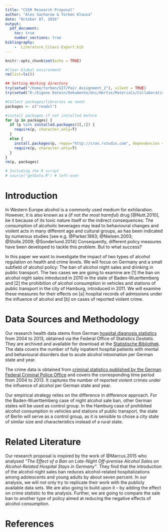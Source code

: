 ```yaml
---
title: "CSSR Research Proposal"
author: "Alex Sacharow & Torben Klausa"
date: "October 07, 2016"
output: 
  pdf_document:
    toc: true
    number_sections: true
bibliography:
    -  Literature_Citavi-Export.bib
---
```


```r
knitr::opts_chunk$set(echo = TRUE)

#Clear Global environment
rm(list=ls())

## Setting Working directory
try(setwd("/home/torben/GIT/Pair_Assignment_2"), silent = TRUE)
try(setwd("D:/Eigene Datein/Dokumente/Uni/Hertie/Materials/Collaborative Social Science Data Analysis/CSSR_Project"), silent = TRUE)

#Collect packages/libraries we need:
packages <- c("readxl")

#install packages if not installed before
for (p in packages) {
  if (p %in% installed.packages()[,1]) {
    require(p, character.only=T)
  }
  else {
    install.packages(p, repos="http://cran.rstudio.com", dependencies = TRUE)
    require(p, character.only=T)
  }
}
rm(p, packages)

# Including the R script
# source("getData.R") # left-over
```

<!--
**************************
***** REQUIRED WORK: *****
**************************
1. We should clean up the readme files. Do we really need one per folder?

What is our data?
-- Alcohol intoxication - GBE-Bund

What are we controlling for?
+- population density - Destatis: "Bevölkerungsdichte: Bundesländer, Stichtag"
-- unemployment rate - Destatis: "Arbeitslose, Arbeitslosenquoten, Gemeldete Arbeitsstellen: Bundesländer, Jahre"
-- youth unemployment - Regionaldatenbank?
+- state gdp - Destatus: "VGR der Länder - Bruttoinlandsprodukt"
-->



# Introduction

<!--
What, Why, How, Basic question, Basic answer
!!!TORBEN TAKES CARE!!!
-->

In Western Europe alcohol is a commonly used medium for exhilaration. However, it is also known as a (if not *the most harmful*) drug [@Nutt.2010], be it because of its toxic nature itself or the indirect consequences: The consumption of alcoholic beverages may lead to behavioural changes and violent acts in many different age and cultural groups, as has been indicated by numerous studies [see e.g. @Parker.1993; @Nielsen.2003; @Stolle.2009; @Sonderlund.2014] Consequently, different policy measures have been developed to tackle this problem. But to what success?

In this paper we want to investigate the impact of two types of alcohol regulation on health and crime levels. We will focus on Germany and a small subfield of alcohol policy: The ban of alcohol night sales and drinking in public transport. The two cases we are going to examine are [1] the ban on alcohol night sales introduced in 2010 in the state of Baden-Wuerttemberg and [2] the prohibition of alcohol consumption in vehicles and stations of public transport in the city of Hamburg, introduced in 2011. We will examine these measures for their effects on [a] hospital records of admissions under the influence of alcohol and [b] on cases of reported violent crime.

# Data Sources and Methodology

<!--
!!!ALEX TAKES CARE!!!
-->

Our research health data stems from German [hospital diagnosis statistics](https://www.destatis.de/DE/Publikationen/Thematisch/Gesundheit/Krankenhaeuser/DiagnosedatenKrankenhaus.html) from 2004 to 2013, obtained via the Federal Office of Statistics *Destatis*. They are archived and available for download at the [Statistische Bibliothek](https://www.destatis.de/GPStatistik/receive/DESerie_serie_00000950?list=all). The data covers the number of fully inpatient hospital patients with mental and behavioural disorders due to acute alcohol intoxination per German state and year. 

The crime data is obtained from [criminal statistics published by the German Federal Criminal Police Office](https://www.bka.de/DE/AktuelleInformationen/StatistikenLagebilder/PolizeilicheKriminalstatistik/pks_node.html;jsessionid=5DFB83E1B040E5C0CCF7F9DF99203DA1.live0612) and covers the corresponding time period from 2004 to 2013. It captures the number of reported violent crimes under the influence of alcohol per German state and year.

Our empirical strategy relies on the difference in difference approach. For the Baden-Wuerttemberg case of night alcohol sale ban, other German states will be used as control group. In the Hamburg case of prohibited alcohol consumption in vehicles and stations of public transport, the state of Berlin will serve as a control group, as it is sensible to chose a city state of similar size and characteristics instead of a rural state.

# Related Literature

<!--
!!!TORBEN TAKES CARE!!!
-->

Our research proposal is inspired by the work of @Marcus.2015 who analysed *"The Effect of a Ban on Late-Night Off-premise Alcohol Sales on Alcohol-Related Hospital Stays in Germany"*. They find that the introduction of the alcohol night sales ban reduces alcohol-related hospitalizations among adolescents and young adults by about seven percent. In our analysis, we will not only try to replicate their work with the publicly available data sets. We are also going to build upon it -- by adding the effect on crime statistic to the analysis. Further, we are going to compare the sale ban to another type of policy aimed at reducing the negative effects of alcohol consumption. 

# References

[^KEY]: This is a footnote, referring to @Marcus.2015.
